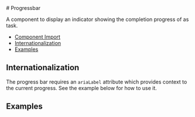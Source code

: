 
<Meta of={progressbarStories} />

<div className="docs-title">
  # Progressbar

  <nav>
    <link-design of={JSON.stringify(progressbarStories)}></link-design>
    <NgbComponentDemoLink component="progressbar" />
  </nav>
</div>

<p className="lead">A component to display an indicator showing the completion progress of as task.</p>

<NgbComponentAlert component="progressbar" />

<ul>
  <li>
    <a href="#component-import" target="_self">Component Import</a>
  </li>
  <li>
    <a href="#internationalization" target="_self">Internationalization</a>
  </li>
  <li>
    <a href="#examples" target="_self">Examples</a>
  </li>
</ul>

<NgbComponentImport module="NgbProgressbarModule" />

## Internationalization

The progress bar requires an `ariaLabel` attribute which provides context to the current progress. See the example below for how to use it.

## Examples

<Source code={progressbarDefault} language="html"/>
